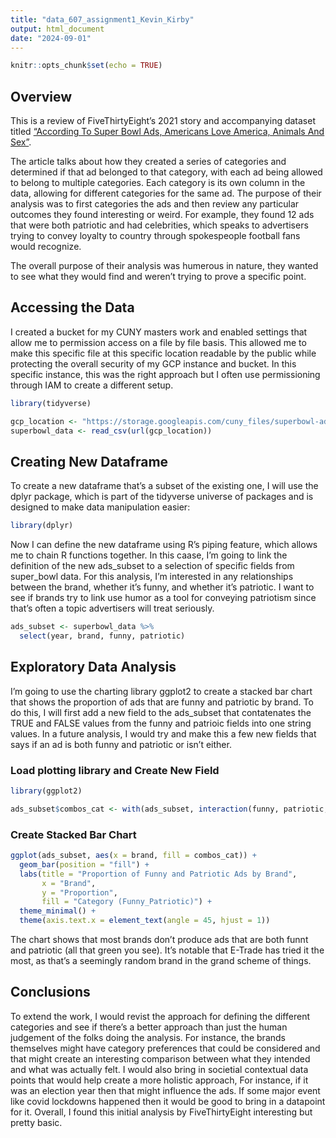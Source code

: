 ```yaml
---
title: "data_607_assignment1_Kevin_Kirby"
output: html_document
date: "2024-09-01"
---
```


```r
knitr::opts_chunk$set(echo = TRUE)
```

## Overview

This is a review of FiveThirtyEight's 2021 story and accompanying dataset titled ["According To Super Bowl Ads, Americans Love America, Animals And Sex"](https://projects.fivethirtyeight.com/super-bowl-ads/).

The article talks about how they created a series of categories and determined if that ad belonged to that category, with each ad being allowed to belong to multiple categories. Each category is its own column in the data, allowing for different categories for the same ad. The purpose of their analysis was to first categories the ads and then review any particular outcomes they found interesting or weird. For example, they found 12 ads that were both patriotic and had celebrities, which speaks to advertisers trying to convey loyalty to country through spokespeople football fans would recognize.

The overall purpose of their analysis was humerous in nature, they wanted to see what they would find and weren't trying to prove a specific point. 

## Accessing the Data

I created a bucket for my CUNY masters work and enabled settings that allow me to permission access on a file by file basis. This allowed me to make this specific file at this specific location readable by the public while protecting the overall security of my GCP instance and bucket. In this specific instance, this was the right approach but I often use permissioning through IAM to create a different setup. 

```r
library(tidyverse)

```

```r
gcp_location <- "https://storage.googleapis.com/cuny_files/superbowl-ads-main/superbowl-ads.csv"
superbowl_data <- read_csv(url(gcp_location))
```

## Creating New Dataframe 

To create a new dataframe that's a subset of the existing one, I will use the dplyr package, which is part of the tidyverse universe of packages and is designed to make data manipulation easier:

```r
library(dplyr)

```

Now I can define the new dataframe using R's piping feature, which allows me to chain R functions together. In this caase, I'm going to link the definition of the new ads_subset to a selection of specific fields from super_bowl data. For this analysis, I'm interested in any relationships between the brand, whether it's funny, and whether it's patriotic. I want to see if brands try to link use humor as a tool for conveying patriotism since that's often a topic advertisers will treat seriously.

```r
ads_subset <- superbowl_data %>%
  select(year, brand, funny, patriotic)

```

## Exploratory Data Analysis

I'm going to use the charting library ggplot2 to create a stacked bar chart that shows the proportion of ads that are funny and patriotic by brand. To do this, I will first add a new field to the ads_subset that contatenates the TRUE and FALSE values from the funny and patrioic fields into one string values. In a future analysis, I would try and make this a few new fields that says if an ad is both funny and patriotic or isn't either. 


### Load plotting library and Create New Field

```r
library(ggplot2)

```

```r
ads_subset$combos_cat <- with(ads_subset, interaction(funny, patriotic, sep = "_"))

```

### Create Stacked Bar Chart


```r
ggplot(ads_subset, aes(x = brand, fill = combos_cat)) +
  geom_bar(position = "fill") +
  labs(title = "Proportion of Funny and Patriotic Ads by Brand",
       x = "Brand",
       y = "Proportion",
       fill = "Category (Funny_Patriotic)") +
  theme_minimal() +
  theme(axis.text.x = element_text(angle = 45, hjust = 1))

```

The chart shows that most brands don't produce ads that are both funnt and patriotic (all that green you see). It's notable that E-Trade has tried it the most, as that's a seemingly random brand in the grand scheme of things.

## Conclusions

To extend the work, I would revist the approach for defining the different categories and see if there's a better approach than just the human judgement of the folks doing the analysis. For instance, the brands themselves might have category preferences that could be considered and that might create an interesting comparison between what they intended and what was actually felt. I would also bring in societial contextual data points that would help create a more holistic approach, For instance, if it was an election year then that might influence the ads. If some major event like covid lockdowns happened then it would be good to bring in a datapoint for it. Overall, I found this initial analysis by FiveThirtyEight interesting but pretty basic. 

 

